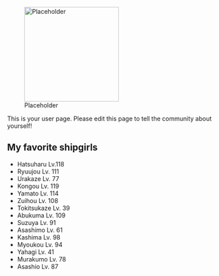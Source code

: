 [[File:Placeholder|thumb|220px]]

This is your user page. Please edit this page to tell the community about yourself!

==My favorite shipgirls==

* Hatsuharu Lv.118
* Ryuujou Lv. 111
* Urakaze Lv. 77
* Kongou Lv. 119
* Yamato Lv. 114
* Zuihou Lv. 108
* Tokitsukaze Lv. 39
* Abukuma Lv. 109
* Suzuya Lv. 91
* Asashimo Lv. 61
* Kashima Lv. 98
* Myoukou Lv. 94
* Yahagi Lv. 41
* Murakumo Lv. 78
* Asashio Lv. 87
